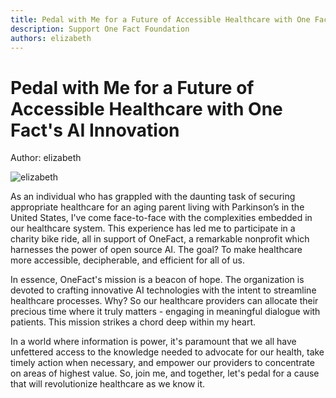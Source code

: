 ```yaml
---
title: Pedal with Me for a Future of Accessible Healthcare with One Fact's AI Innovation
description: Support One Fact Foundation
authors: elizabeth
---
```


<style global jsx>{`
  img {
    aspect-ratio: 12/6.3;
    object-fit: contain;
  }
`}</style>

# Pedal with Me for a Future of Accessible Healthcare with One Fact's AI Innovation

Author: elizabeth

![elizabeth](/images/five-boro-bike-tour/elizabeth.jpg "elizabeth")

As an individual who has grappled with the daunting task of securing appropriate healthcare for an aging parent living with Parkinson’s in the United States, I've come face-to-face with the complexities embedded in our healthcare system. This experience has led me to participate in a charity bike ride, all in support of OneFact, a remarkable nonprofit which harnesses the power of open source AI. The goal? To make healthcare more accessible, decipherable, and efficient for all of us.

In essence, OneFact's mission is a beacon of hope. The organization is devoted to crafting innovative AI technologies with the intent to streamline healthcare processes. Why? So our healthcare providers can allocate their precious time where it truly matters - engaging in meaningful dialogue with patients. This mission strikes a chord deep within my heart.

In a world where information is power, it's paramount that we all have unfettered access to the knowledge needed to advocate for our health, take timely action when necessary, and empower our providers to concentrate on areas of highest value. So, join me, and together, let's pedal for a cause that will revolutionize healthcare as we know it.

